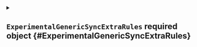 


<details className="config-field" data-expandable="true">
<summary>

## `ExperimentalGenericSyncExtraRules` <span className="config-field-required" data-required="true">required</span> <span className="config-field-type">object</span> <span className="config-field-default"></span> <span className="config-field-enum"></span> {#ExperimentalGenericSyncExtraRules}



</summary>




<details className="config-field" data-expandable="false" open>
<summary>

### `extraRules` <span className="config-field-required" data-required="true">required</span> <span className="config-field-type">object[]</span> <span className="config-field-default"></span> <span className="config-field-enum"></span> {#ExperimentalGenericSyncExtraRules-extraRules}



</summary>



</details>


</details>

